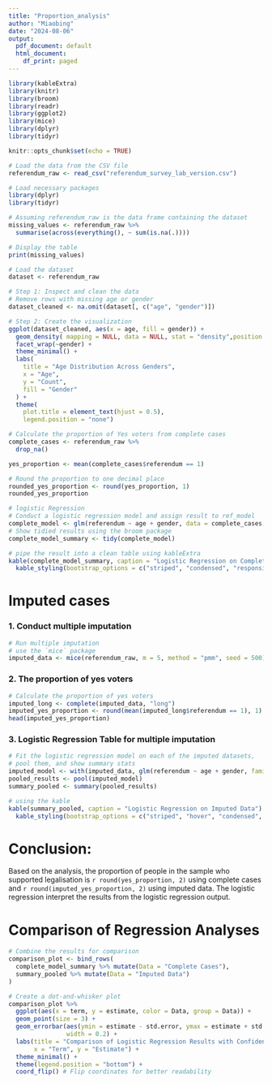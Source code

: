 ```yaml
---
title: "Proportion_analysis"
author: "Miaobing"
date: "2024-08-06"
output:
  pdf_document: default
  html_document:
    df_print: paged
---
```


```r
library(kableExtra)
library(knitr)
library(broom)
library(readr)
library(ggplot2)
library(mice)
library(dplyr)
library(tidyr)
```

```r
knitr::opts_chunk$set(echo = TRUE)
```


```r
# Load the data from the CSV file
referendum_raw <- read_csv("referendum_survey_lab_version.csv")
```
```r
# Load necessary packages
library(dplyr)
library(tidyr)

# Assuming referendum_raw is the data frame containing the dataset
missing_values <- referendum_raw %>%
  summarise(across(everything(), ~ sum(is.na(.))))

# Display the table
print(missing_values)

```

```r
# Load the dataset
dataset <- referendum_raw

# Step 1: Inspect and clean the data
# Remove rows with missing age or gender
dataset_cleaned <- na.omit(dataset[, c("age", "gender")])

# Step 2: Create the visualization
ggplot(dataset_cleaned, aes(x = age, fill = gender)) +
  geom_density( mapping = NULL, data = NULL, stat = "density",position = "identity") +
  facet_wrap(~gender) +
  theme_minimal() +
  labs(
    title = "Age Distribution Across Genders",
    x = "Age",
    y = "Count",
    fill = "Gender"
  ) +
  theme(
    plot.title = element_text(hjust = 0.5),
    legend.position = "none")
```
```r
# Calculate the proportion of Yes voters from complete cases
complete_cases <- referendum_raw %>%
  drop_na()

yes_proportion <- mean(complete_cases$referendum == 1)

# Round the proportion to one decimal place
rounded_yes_proportion <- round(yes_proportion, 1)
rounded_yes_proportion
```
```r
# logistic Regression
# Conduct a logistic regression model and assign result to ref_model
complete_model <- glm(referendum ~ age + gender, data = complete_cases, family = binomial)
# Show tidied results using the broom package
complete_model_summary <- tidy(complete_model)

# pipe the result into a clean table using kableExtra
kable(complete_model_summary, caption = "Logistic Regression on Complete Cases") %>%
  kable_styling(bootstrap_options = c("striped", "condensed", "responsive"))
```
# Imputed cases
### 1. Conduct multiple imputation
```r
# Run multiple imputation
# use the `mice` package
imputed_data <- mice(referendum_raw, m = 5, method = "pmm", seed = 500)
```

### 2. The proportion of yes voters
```r
# Calculate the proportion of yes voters
imputed_long <- complete(imputed_data, "long")
imputed_yes_proportion <- round(mean(imputed_long$referendum == 1), 1)
head(imputed_yes_proportion)

```
### 3. Logistic Regression Table for multiple imputation
```r
# Fit the logistic regression model on each of the imputed datasets,
# pool them, and show summary stats
imputed_model <- with(imputed_data, glm(referendum ~ age + gender, family = binomial))
pooled_results <- pool(imputed_model)
summary_pooled <- summary(pooled_results)

# using the kable
kable(summary_pooled, caption = "Logistic Regression on Imputed Data") %>%
  kable_styling(bootstrap_options = c("striped", "hover", "condensed", "responsive"))

```

# Conclusion:
Based on the analysis, the proportion of people in the sample who supported legalisation is `r round(yes_proportion, 2)` using complete cases and `r round(imputed_yes_proportion, 2)` using imputed data. The logistic regression interpret the results from the logistic regression output.


# Comparison of Regression Analyses
```r
# Combine the results for comparison
comparison_plot <- bind_rows(
  complete_model_summary %>% mutate(Data = "Complete Cases"),
  summary_pooled %>% mutate(Data = "Imputed Data")
)

# Create a dot-and-whisker plot
comparison_plot %>%
  ggplot(aes(x = term, y = estimate, color = Data, group = Data)) +
  geom_point(size = 3) +
  geom_errorbar(aes(ymin = estimate - std.error, ymax = estimate + std.error),
                width = 0.2) +
  labs(title = "Comparison of Logistic Regression Results with Confidence Intervals",
       x = "Term", y = "Estimate") +
  theme_minimal() +
  theme(legend.position = "bottom") +
  coord_flip() # Flip coordinates for better readability

```
